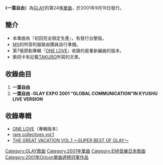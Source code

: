 {{Infobox Single 
| Name           = 一葉自由(ひとひらの自由) 
| Artist         = [[GLAY|GLAY]]
| Album          = [[ONE_LOVE(GLAY)|ONE LOVE]]
| A-side         = 一葉自由
| B-side         = 
| Released       = 2001年9月19日
| Format         = 
| Recorded       = 
| Genre          = [[J-POP|J-POP]]
| Length         = 
| Label          = [[EMI|EMI]]
| Writer         = 
| Producer       = [[佐久間正英|佐久間正英]]
| Certification  = 白金（[[日本唱片協會|日本唱片協會]]）
| Chart position = 當週排行第1名（[[ORICON|ORICON]]）
*2001年年度第53名（ORICON）
| Last single    = [[STAY_TUNED|STAY TUNED]]<br/> （2001年）
| This single    = '''一葉自由'''(ひとひらの自由)<br/> （2001年）
| Next single    = [[Way_of_Difference|Way of Difference]]<br/>（2002年）
}}

《'''一葉自由'''》為[[GLAY|GLAY]]的第24張[[單曲|單曲]]，於2001年9月19日發行。

== 簡介 ==
*本單曲為『初回完全限定生產』，有發行台壓版。
*[[MV|MV]]的所穿的服裝由團員自行準備。
*第7張原創專輯『[[ONE_LOVE(GLAY)|ONE LOVE]]』收錄的是重新編曲的版本。
*歌詞卡有記載[[TAKURO|TAKURO]]所寫的文章。

== 收錄曲目 ==
#'''一葉自由'''
#'''一葉自由 -GLAY EXPO 2001 “GLOBAL COMMUNICATION”IN KYUSHU LIVE VERSION'''

==收錄專輯==
*[[ONE_LOVE(GLAY)|ONE LOVE]]（專輯版本）
*[[rare_collectives_vol.1|rare collectives vol.1]]
*[[THE_GREAT_VACATION_VOL.1_〜SUPER_BEST_OF_GLAY〜|THE GREAT VACATION VOL.1 〜SUPER BEST OF GLAY〜]]

{{Oricon單曲週榜冠軍 (2001年)|2001年10月1日}}

[[Category:GLAY歌曲|Category:GLAY歌曲]]
[[Category:2001年單曲|Category:2001年單曲]]
[[Category:EMI音樂日本歌曲|Category:EMI音樂日本歌曲]]
[[Category:2001年Oricon單曲週榜冠軍作品|Category:2001年Oricon單曲週榜冠軍作品]]